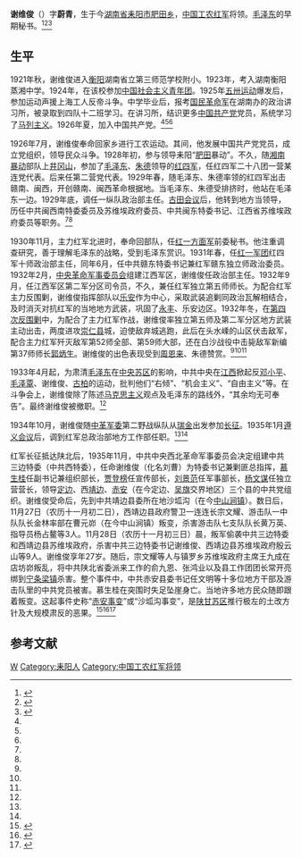 '''谢维俊'''（{{bd|1908年|10月|1935年|11月28日}}）字'''蔚青'''，生于今[[湖南省|湖南省]][[耒阳市|耒阳市]][[肥田乡|肥田乡]]，[[中国工农红军|中国工农红军]]将领。[[毛泽东|毛泽东]]的早期秘书。<ref name=sxdsb>{{Cite web |url=http://epaper.voc.com.cn/sxdsb/html/2011-07/18/content_367878.htm?div=-1 |title=心事拿云：特委书记谢唯俊，三湘都市报，2011-07-18 |accessdate=2015-05-08 |archive-date=2015-05-18 |archive-url=https://web.archive.org/web/20150518081401/http://epaper.voc.com.cn/sxdsb/html/2011-07/18/content_367878.htm?div=-1 |dead-url=no }}</ref><ref name=zghy>{{Cite web |url=http://www.e0734.com/2011/0614/71421.html |title=红色蒸湘·人物：谢维俊，毛泽东的早期秘书，中国衡阳新闻网，2011-06-14 |access-date=2015-05-08 |archive-url=https://web.archive.org/web/20150518075841/http://www.e0734.com/2011/0614/71421.html |archive-date=2015-05-18 |dead-url=yes }}</ref><ref name=lyxww>{{Cite web |url=http://www.lyxww.cn/Info.aspx?ModelId=1&Id=22131 |title=谢维俊故居新建展厅 耒阳消防要求配置消防设施，耒阳新闻网，2015-01-15 |access-date=2015-05-08 |archive-url=https://web.archive.org/web/20150518085938/http://www.lyxww.cn/Info.aspx?ModelId=1&Id=22131 |archive-date=2015-05-18 |dead-url=yes }}</ref>

==生平==
1921年秋，谢维俊进入[[衡阳|衡阳]]湖南省立第三师范学校附小。1923年，考入湖南衡阳蒸湘中学。1924年，在该校参加[[中国社会主义青年团|中国社会主义青年团]]。1925年[[五卅运动|五卅运动]]爆发后，参加运动声援上海工人反帝斗争。中学毕业后，报考[[国民革命军|国民革命军]]在湖南办的政治讲习所，被录取到四队十二班学习。在讲习所，结识更多[[中国共产党|中国共产党]]党员，系统学习了[[马列主义|马列主义]]。1926年夏，加入中国共产党。<ref name=sxdsb/><ref name=zghy/><ref name=lyxww/>

1926年7月，谢维俊奉命回家乡进行工农运动。其间，他发展中国共产党党员，成立党组织，领导民众斗争。1928年初，参与领导耒阳“[[肥田乡|肥田]]暴动”。不久，随[[湘南暴动|湘南暴动]]部队上[[井冈山|井冈山]]，参加了[[毛泽东|毛泽东]]、[[朱德|朱德]]领导的[[红四军_(红一方面军)|红四军]]，任红四军二十八团一营某连党代表。后来任第二营党代表。1929年春，随毛泽东、朱德率领的红四军出击赣南、闽西，开创赣南、闽西革命根据地。当毛泽东、朱德受排挤时，他站在毛泽东一边。1929年底，调任一纵队政治部主任。[[古田会议|古田会议]]后，他转到地方当领导，历任中共闽西南特委委员及苏维埃政府委员、中共闽东特委书记、江西省苏维埃政府委员等职务。<ref name=sxdsb/><ref name=lyxww/>

1930年11月，主力红军北进时，奉命回部队，任[[红一方面军|红一方面军]]前委秘书。他注重调查研究，善于理解毛泽东的战略，受到毛泽东赏识。1931年春，任[[红一军团|红一军团]]红四军十师政治部主任，同年6月，任中共赣东特委书记兼红军赣东独立师政治委员。1932年2月，[[中央革命军事委员会|中央革命军事委员会]]组建江西军区，谢维俊任政治部主任。1932年9月，任江西军区第二军分区司令员，不久，兼任红军独立第五师师长。为配合红军主力反围剿，谢维俊指挥部队以[[乐安|乐安]]作为中心，采取武装追剿同政治瓦解相结合，及时消灭对抗红军的当地地方武装，巩固了[[永丰|永丰]]、乐安边区。1932年冬，在[[中央苏区第四次反围剿战争|第四次反围剿]]中，为配合了主力红军作战，谢维俊率独立第五师及第二军分区地方武装主动出击，两度进攻[[崇仁县|崇仁县]]城，迫使敌弃城逃跑，此后在头水嵊的山区伏击敌军，配合主力红军歼灭敌军第52师全部、第59师大部，还在白沙战役中击毙敌军新编第37师师长[[郭炳生|郭炳生]]。谢维俊的出色表现受到[[周恩来|周恩来]]、朱德赞赏。<ref name=sxdsb/><ref name=zghy/><ref name=lyxww/>

1933年4月起，为肃清[[毛泽东|毛泽东]]在[[中央苏区|中央苏区]]的影响，中共中央在[[江西|江西]]掀起反[[邓小平|邓小平]]、[[毛泽覃|毛泽覃]]、谢维俊、[[古柏_(人名)|古柏]]的运动，批判他们“右倾”、“机会主义”、“自由主义”等。在斗争会上，谢维俊除了陈述[[马克思主义|马克思主义]]观点及毛泽东的路线外，“其余均无可奉告”。最终谢维俊被撤职。<ref name=zghy/>

1934年10月，谢维俊随[[中革军委|中革军委]]第二野战纵队从[[瑞金|瑞金]]出发参加[[长征|长征]]。1935年1月[[遵义会议|遵义会议]]后，调到红军总政治部地方工作部任职。<ref name=sxdsb/><ref name=zghy/>

红军长征抵达陕北后，1935年11月，中共中央西北革命军事委员会决定组建中共三边特委（中共西特委），任命谢维俊（化名刘曹）为特委书记兼剿匪总指挥，[[慕生桂|慕生桂]]任副书记兼组织部长，[[贾登榜|贾登榜]]任宣传部长，[[刘景范|刘景范]]任军事部长，[[杨文谋|杨文谋]]任独立营营长，领导[[定边|定边]]、西[[靖边|靖边]]、[[赤安|赤安]]（在今定边、[[吴旗|吴旗]]交界地区）三个县的中共党组织。谢维俊受命后，先到中共靖边县委所在地沙坬沟（在今[[中山涧镇|中山涧镇]]）。数日后，11月27日（农历十一月初二日），西靖边县政府警卫一连连长宗文耀、游击队一中队队长金林率部在曹元峁（在今中山涧镇）叛变，杀害游击队七支队队长黄万英、指导员杨占鳌等3人。11月28日（农历十一月初三日）晨，叛军偷袭中共三边特委和西靖边县苏维埃政府，杀害中共三边特委书记谢维俊、西靖边县苏维埃政府殷云山等9人。谢维俊享年27岁。随后，宗文耀等人与镇罗乡苏维埃政府主席王九成在店坊峁叛乱，将中共陕北省委派来工作的俞九恩、张鸿业以及县工作团团长常开亮绑到[[宁条梁镇|宁条梁镇]]杀害。整个事件中，中共赤安县委书记任文明等十多位地方干部及游击队里的中共党员被害。慕生桂在突围时失足坠崖身亡。当地许多地方民众随即跟着叛变。这起事件史称“[[赤安事变|赤安事变]]”或“沙坬沟事变”，是[[陕甘苏区|陕甘苏区]]推行极左的土改方针及大规模肃反的恶果。<ref>{{Cite web |url=http://www.sxsdq.cn/dqzlk/dfz_sxz/yldqz/201012/t20101221_297201.htm |title=卷七 政 治  第六章 中国共产党  第一节 组织沿革，陕西省情网，2010-12-21 |access-date=2015-05-08 |archive-date=2016-03-04 |archive-url=https://web.archive.org/web/20160304044252/http://www.sxsdq.cn/dqzlk/dfz_sxz/yldqz/201012/t20101221_297201.htm |dead-url=no }}</ref><ref>{{Cite web |url=http://www.jbszdqw.cn/l2_17_1/201405/t20140507_448917.htm |title=靖边县军事志，陕西人民出版社，2009年 |accessdate=2015-05-08 |archive-date=2015-05-18 |archive-url=https://web.archive.org/web/20150518092204/http://www.jbszdqw.cn/l2_17_1/201405/t20140507_448917.htm |dead-url=yes }}</ref><ref>{{Cite web |url=http://zxb.zhidan.gov.cn/detail.jsp?urltype=news.NewsContentUrl&wbnewsid=41594&wbtreeid=33402 |title=志丹县政协文史资料第七辑——《志丹文史》，中国人民政治协商会议志丹县委员会，2012-05-23 |access-date=2015-05-08 |archive-url=https://web.archive.org/web/20150518090033/http://zxb.zhidan.gov.cn/detail.jsp?urltype=news.NewsContentUrl&wbnewsid=41594&wbtreeid=33402 |archive-date=2015-05-18 |dead-url=yes }}</ref>

==参考文献==
{{reflist}}

{{DEFAULTSORT:Xie谢}}
[[Category:谢姓|W]]
[[Category:耒阳人|Category:耒阳人]]
[[Category:中国工农红军将领|Category:中国工农红军将领]]